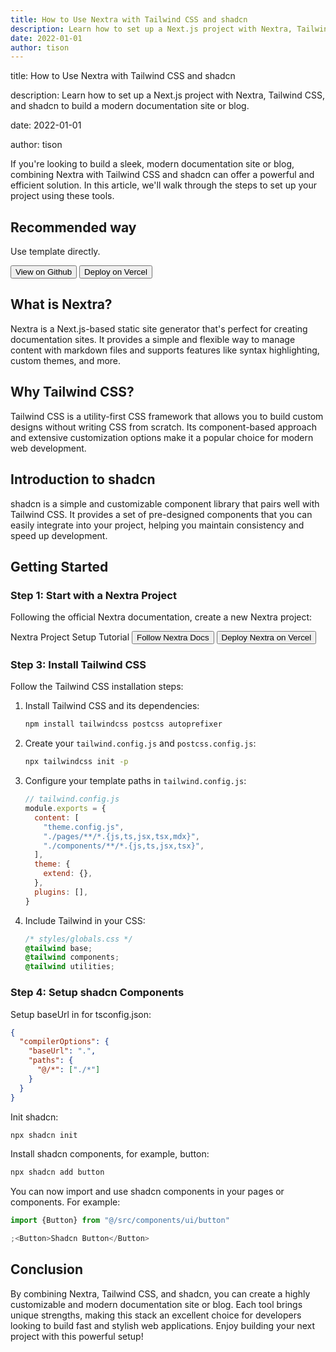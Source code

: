 ```yaml
---
title: How to Use Nextra with Tailwind CSS and shadcn
description: Learn how to set up a Next.js project with Nextra, Tailwind CSS, and shadcn to build a modern documentation site or blog.
date: 2022-01-01
author: tison
---
```


title: How to Use Nextra with Tailwind CSS and shadcn

description: Learn how to set up a Next.js project with Nextra, Tailwind CSS, and shadcn to build a modern documentation site or blog.

date: 2022-01-01

author: tison

If you're looking to build a sleek, modern documentation site or blog, combining Nextra with Tailwind CSS and shadcn can offer a powerful and efficient solution. In this article, we'll walk through the steps to set up your project using these tools.

## Recommended way

Use template directly.


<Button variant="outline" asChild>
  <Link
    href="https://github.com/ObservedObserver/nextra-docs-tailwind-shadcn-template"
    className="gap-2">
    <GitHubLogoIcon />
    <span>View on Github</span>
  </Link>
</Button>
<Button asChild>
  <Link
    href="https://vercel.com/new/clone?repository-url=https%3A%2F%2Fgithub.com%2FObservedObserver%2Fnextra-docs-tailwind-shadcn-template"
    className="gap-2">
    <VercelLogoIcon />
    <span>Deploy on Vercel</span>
  </Link>
</Button>

## What is Nextra?

Nextra is a Next.js-based static site generator that's perfect for creating documentation sites. It provides a simple and flexible way to manage content with markdown files and supports features like syntax highlighting, custom themes, and more.

## Why Tailwind CSS?

Tailwind CSS is a utility-first CSS framework that allows you to build custom designs without writing CSS from scratch. Its component-based approach and extensive customization options make it a popular choice for modern web development.

## Introduction to shadcn

shadcn is a simple and customizable component library that pairs well with Tailwind CSS. It provides a set of pre-designed components that you can easily integrate into your project, helping you maintain consistency and speed up development.

## Getting Started

### Step 1: Start with a Nextra Project

Following the official Nextra documentation, create a new Nextra project:


<Card className="inline-block">
  <CardHeader>
    <CardTitle>Nextra Project Setup Tutorial</CardTitle>
  </CardHeader>
  <CardFooter className="gap-2">
    <Button variant="outline" asChild>
      <Link href="https://nextra.site/docs/docs-theme/start" className="gap-2">
        Follow Nextra Docs
      </Link>
    </Button>
    <Button asChild>
      <Link
        href="https://vercel.com/new/clone?s=https%3A%2F%2Fgithub.com%2Fshuding%2Fnextra-docs-template&showOptionalTeamCreation=false"
        className="gap-2">
        Deploy Nextra on Vercel
      </Link>
    </Button>
  </CardFooter>
</Card>

### Step 3: Install Tailwind CSS

Follow the Tailwind CSS installation steps:

1. Install Tailwind CSS and its dependencies:

   ```bash
   npm install tailwindcss postcss autoprefixer
   ```

2. Create your `tailwind.config.js` and `postcss.config.js`:

   ```bash
   npx tailwindcss init -p
   ```

3. Configure your template paths in `tailwind.config.js`:

   ```js
   // tailwind.config.js
   module.exports = {
     content: [
       "theme.config.js",
       "./pages/**/*.{js,ts,jsx,tsx,mdx}",
       "./components/**/*.{js,ts,jsx,tsx}",
     ],
     theme: {
       extend: {},
     },
     plugins: [],
   }
   ```

4. Include Tailwind in your CSS:

   ```css
   /* styles/globals.css */
   @tailwind base;
   @tailwind components;
   @tailwind utilities;
   ```

### Step 4: Setup shadcn Components

Setup baseUrl in for tsconfig.json:

```json
{
  "compilerOptions": {
    "baseUrl": ".",
    "paths": {
      "@/*": ["./*"]
    }
  }
}
```

Init shadcn:

```bash
npx shadcn init
```

Install shadcn components, for example, button:

```bash
npx shadcn add button
```

You can now import and use shadcn components in your pages or components. For example:

```jsx
import {Button} from "@/src/components/ui/button"

;<Button>Shadcn Button</Button>
```

## Conclusion

By combining Nextra, Tailwind CSS, and shadcn, you can create a highly customizable and modern documentation site or blog. Each tool brings unique strengths, making this stack an excellent choice for developers looking to build fast and stylish web applications. Enjoy building your next project with this powerful setup!
